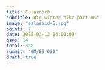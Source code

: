 ```yaml
---
title: Culardoch
subtitle: Big winter hike part one
image: "ealasaid-5.jpg"
points: 7
date: 2025-03-13 14:00:00
qsos: 14
total: 368
summit: "GM/ES-030"
draft: true
---
```

